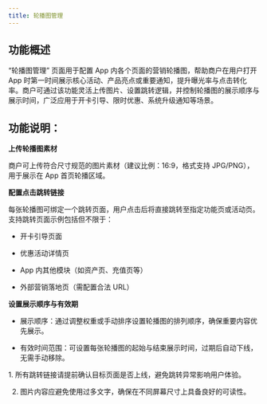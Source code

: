 ```yaml
---
title: 轮播图管理
---
```


## 功能概述

“轮播图管理” 页面用于配置 App 内各个页面的营销轮播图，帮助商户在用户打开 App 时第一时间展示核心活动、产品亮点或重要通知，提升曝光率与点击转化率。商户可通过该功能灵活上传图片、设置跳转逻辑，并控制轮播图的展示顺序与展示时间，广泛应用于开卡引导、限时优惠、系统升级通知等场景。

## 功能说明：

**上传轮播图素材**

商户可上传符合尺寸规范的图片素材（建议比例：16:9，格式支持 JPG/PNG），用于展示在 App 首页轮播区域。

**配置点击跳转链接**

每张轮播图可绑定一个跳转页面，用户点击后将直接跳转至指定功能页或活动页。支持跳转页面示例包括但不限于：

* 开卡引导页面

* 优惠活动详情页

* App 内其他模块（如资产页、充值页等）

* 外部营销落地页（需配置合法 URL）

**设置展示顺序与有效期**

* 展示顺序：通过调整权重或手动排序设置轮播图的排列顺序，确保重要内容优先展示。

* 有效时间范围：可设置每张轮播图的起始与结束展示时间，过期后自动下线，无需手动移除。

<Tip> 
1. 所有跳转链接请提前确认目标页面是否上线，避免跳转异常影响用户体验。

2. 图片内容应避免使用过多文字，确保在不同屏幕尺寸上具备良好的可读性。

</Tip>
